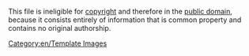 This file is ineligible for [http://en.wikipedia.org/wiki/Copyrights copyright] and therefore in the [http://en.wikipedia.org/wiki/Public_domain public domain], because it consists entirely of information that is common property and contains no original authorship.

[[Category:en/Template Images]]